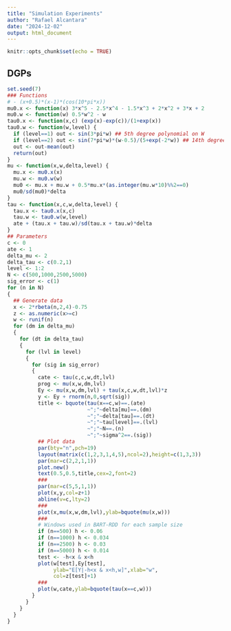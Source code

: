 ```yaml
---
title: "Simulation Experiments"
author: "Rafael Alcantara"
date: "2024-12-02"
output: html_document
---
```


```r
knitr::opts_chunk$set(echo = TRUE)
```

## DGPs
```r
set.seed(7)
### Functions
# - (x+0.5)*(x-1)*(cos(10*pi*x))
mu0.x <- function(x) 3*x^5 - 2.5*x^4 - 1.5*x^3 + 2*x^2 + 3*x + 2
mu0.w <- function(w) 0.5*w^2 - w
tau0.x <- function(x,c) (exp(x)-exp(c))/(1+exp(x))
tau0.w <- function(w,level) {
  if (level==1) out <- sin(3*pi*w) ## 5th degree polynomial on W
  if (level==2) out <- sin(7*pi*w)*(w-0.5)/(5+exp(-2*w)) ## 14th degree polynomial on W
  out <- out-mean(out)
  return(out)
}
mu <- function(x,w,delta,level) {
  mu.x <- mu0.x(x)
  mu.w <- mu0.w(w)
  mu0 <- mu.x + mu.w + 0.5*mu.x*(as.integer(mu.w*10)%%2==0)
  mu0/sd(mu0)*delta
}
tau <- function(x,c,w,delta,level) {
  tau.x <- tau0.x(x,c)
  tau.w <- tau0.w(w,level)
  ate + (tau.x + tau.w)/sd(tau.x + tau.w)*delta
}
## Parameters
c <- 0
ate <- 1
delta_mu <- 2
delta_tau <- c(0.2,1)
level <- 1:2
N <- c(500,1000,2500,5000)
sig_error <- c(1)
for (n in N)
{
  ## Generate data
  x <- 2*rbeta(n,2,4)-0.75
  z <- as.numeric(x>=c)
  w <- runif(n)
  for (dm in delta_mu)
  {
    for (dt in delta_tau)
    {
      for (lvl in level)
      {
        for (sig in sig_error)
        {
          cate <- tau(c,c,w,dt,lvl)
          prog <- mu(x,w,dm,lvl)
          Ey <- mu(x,w,dm,lvl) + tau(x,c,w,dt,lvl)*z
          y <- Ey + rnorm(n,0,sqrt(sig))
          title <- bquote(tau(x==c,w)==.(ate)
                          ~";"~delta[mu]==.(dm)
                          ~";"~delta[tau]==.(dt)
                          ~";"~tau[level]==.(lvl)
                          ~";"~N==.(n)
                          ~";"~sigma^2==.(sig))
          ## Plot data
          par(bty="n",pch=19)
          layout(matrix(c(1,2,3,1,4,5),ncol=2),height=c(1,3,3))
          par(mar=c(2,2,1,1))
          plot.new()
          text(0.5,0.5,title,cex=2,font=2)
          ###
          par(mar=c(5,5,1,1))
          plot(x,y,col=z+1)
          abline(v=c,lty=2)
          ###
          plot(x,mu(x,w,dm,lvl),ylab=bquote(mu(x,w)))
          ###
          # Windows used in BART-RDD for each sample size
          if (n==500) h <- 0.06
          if (n==1000) h <- 0.034
          if (n==2500) h <- 0.03
          if (n==5000) h <- 0.014
          test <- -h<x & x<h
          plot(w[test],Ey[test],
               ylab="E[Y|-h<x & x<h,w]",xlab="w",
               col=z[test]+1)
          ###
          plot(w,cate,ylab=bquote(tau(x==c,w)))
        }
      }
    }
  }
}
```

